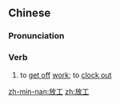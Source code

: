 ==Chinese==
{{zh-forms}}

===Pronunciation===
{{zh-pron
|m=fànggōng
|c=fong3 gung1
|mn=pàng-kang
|cat=v
}}

===Verb===
{{zh-verb}}

# to [[get off]] [[work]]; to [[clock out]]

[[zh-min-nan:放工]]
[[zh:放工]]